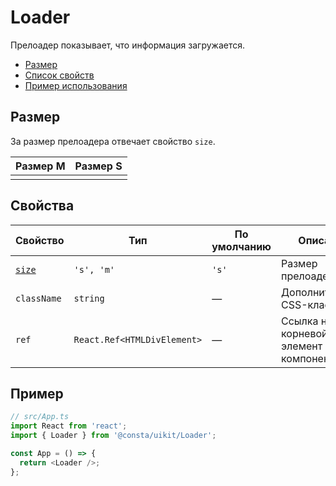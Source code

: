 
# Loader

Прелоадер показывает, что информация загружается.

- [Размер](#размер)
- [Список свойств](#свойства)
- [Пример использования](#пример)

## Размер

За размер прелоадера отвечает свойство `size`.



| Размер M               | Размер  S                  |
| ---------------------- | ---------------------------|
| <LoaderExampleSizeM /> | <LoaderExampleSizeS />     |




## Свойства

<!-- props:start -->

| Свойство         | Тип                        | По умолчанию  | Описание                                     |
| ---------------- | ---------------------------| ------------- | -------------------------------------------- |
| [`size`](#размер)             | `'s', 'm'`                 | `'s'`         | Размер прелоадера                            |
| `className`        | `string`                   | —             | Дополнительный CSS-класс                     |
| `ref`              | `React.Ref<HTMLDivElement>`| —             | Ссылка на корневой DOM-элемент этого компонента |

<!-- props:end -->

## Пример

```ts
// src/App.ts
import React from 'react';
import { Loader } from '@consta/uikit/Loader';

const App = () => {
  return <Loader />;
};
```
